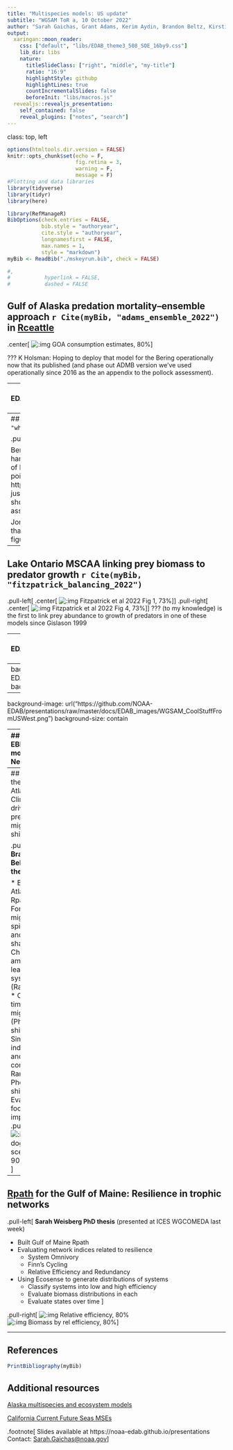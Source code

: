 ```yaml
---
title: "Multispecies models: US update"
subtitle: "WGSAM ToR a, 10 October 2022"
author: "Sarah Gaichas, Grant Adams, Kerim Aydin, Brandon Beltz, Kirstin Holsman, <br />Isaac Kaplan, Sean Lucey, Janet Nye, Jameal Samhouri, Andy Whitehouse, Sarah Weisberg"
output:
  xaringan::moon_reader:
    css: ["default", "libs/EDAB_theme3_508_SOE_16by9.css"]
    lib_dir: libs
    nature:
      titleSlideClass: ["right", "middle", "my-title"]
      ratio: "16:9"
      highlightStyle: githubp
      highlightLines: true
      countIncrementalSlides: false
      beforeInit: "libs/macros.js"
  revealjs::revealjs_presentation:
    self_contained: false
    reveal_plugins: ["notes", "search"]
---
```

class: top, left

```r

options(htmltools.dir.version = FALSE)
knitr::opts_chunk$set(echo = F,
                      fig.retina = 3,
                      warning = F,
                      message = F)
#Plotting and data libraries
library(tidyverse)
library(tidyr)
library(here)
```

```r
library(RefManageR)
BibOptions(check.entries = FALSE,
           bib.style = "authoryear",
           cite.style = "authoryear",
           longnamesfirst = FALSE,
           max.names = 1,
           style = "markdown")
myBib <- ReadBib("./mskeyrun.bib", check = FALSE)

#,
#           hyperlink = FALSE,
#           dashed = FALSE

```

## Gulf of Alaska predation mortality--ensemble approach `r Cite(myBib, "adams_ensemble_2022")` in [Rceattle](https://github.com/grantdadams/Rceattle)

.center[
![:img GOA consumption estimates, 80%](https://github.com/NOAA-EDAB/presentations/raw/master/docs/EDAB_images/AdamsetalEnsembleCons2022.png)
]

???
K Holsman: Hoping to deploy that model for the Bering operationally now that its published (and phase out ADMB version we've used operationally since 2016 as the an appendix to the pollock assessment).

---
background-image: url("https://github.com/NOAA-EDAB/presentations/raw/master/docs/EDAB_images/GrantCeattleMSE.png")
background-size: contain 

---
## Climate projected Bering Sea food web impacts `r Cite(myBib, "whitehouse_bottomup_2021")` in [Rpath](https://github.com/NOAA-EDAB/Rpath)

.pull-left[
![:img](https://www.frontiersin.org/files/Articles/624301/fmars-08-624301-HTML/image_m/fmars-08-624301-g001.jpg)
]
.pull-right[
![:img](https://www.frontiersin.org/files/Articles/624301/fmars-08-624301-HTML/image_m/fmars-08-624301-g010.jpg)
]

Bering Sea ACLIM climate simulations, including multispecies reference points, harvest control rules, and tradeoffs against the global OY cap
???
Andy's paper of Bering ACLIM climate simulations, that includes multispecies reference points, harvest control rules, and tradeoffs against the global OY cap:  https://www.frontiersin.org/articles/10.3389/fmars.2021.624301/full.  Maybe just a bullet to say that we're using models with those features works?  Stops short of a full MSE (according to Andre) because we didn't include adaptive assessment/observation error.

Jon Reum has been developing a protocol for multimodal ensemble projections that include Ceattle, Rpath, and Mizer (recent workshop work, no figures/results yet).

---
## Lake Ontario MSCAA linking prey biomass to predator growth `r Cite(myBib, "fitzpatrick_balancing_2022")`
.pull-left[
.center[
![:img Fitzpatrick et al 2022 Fig 1, 73%](https://github.com/NOAA-EDAB/presentations/raw/master/docs/EDAB_images/Fitzpatricketal2022Fig1.png)
]
]
.pull-right[
.center[
![:img Fitzpatrick et al 2022 Fig 4, 73%](https://github.com/NOAA-EDAB/presentations/raw/master/docs/EDAB_images/Fitzpatricketal2022Fig4.png)
]
]
???
 (to my knowledge) is the first to link prey abundance to growth of predators in one of these models since Gislason 1999

---
background-image: url("https://github.com/NOAA-EDAB/presentations/raw/master/docs/EDAB_images/KaplanFutureSeas1.png")
background-size: contain 

---
background-image: url("https://github.com/NOAA-EDAB/presentations/raw/master/docs/EDAB_images/KaplanFutureSeas2.png")
background-size: contain 

---
background-image: url("https://github.com/NOAA-EDAB/presentations/raw/master/docs/EDAB_images/WGSAM_CoolStuffFromUSWest.png")
background-size: contain 

---
## Ongoing EBFM modeling for New England

.pull-left[
![](https://github.com/NOAA-EDAB/presentations/raw/master/docs/EDAB_images/foodweb.png)

]
.pull-right[
## Georges Bank multispecies modelling

ToR b keyrun/constructed model review for 3 models (afternoons, Monday-Thursday)  

ToR c skill assessment in progress for 2 models (Tuesday morning, afternoons M-W)  

ToR d set up for multimodel advice from the above (Friday)  


]
???

---
## [Rpath](https://github.com/NOAA-EDAB/Rpath) for the Mid-Atlantic: Climate driven predator migration shifts

.pull-left[
**Brandon Beltz MS thesis** 

*  Built Mid Atlantic Rpath
*  Forced migration of spiny dogfish and other sharks
*  Changed amount leaving the system (Range shift)
*  Changed timing of migration (Phenological shift)
*  Simulated individually, and combined Range and Phenological shift
*  Evaluated food web impacts
]
.pull-right[
![:img spiny dogfish scenarios, 90%](https://github.com/NOAA-EDAB/presentations/raw/master/docs/EDAB_images/BeltzMidRpathFig3.png)
]

---
## [Rpath](https://github.com/NOAA-EDAB/Rpath) for the Gulf of Maine: Resilience in trophic networks

.pull-left[
**Sarah Weisberg PhD thesis** (presented at ICES WGCOMEDA last week)

*  Built Gulf of Maine Rpath
*  Evaluating network indices related to resilience
    +  System Omnivory
    +  Finn's Cycling
    +  Relative Efficiency and Redundancy
*  Using Ecosense to generate distributions of systems
    +  Classify systems into low and high efficiency
    +  Evaluate biomass distributions in each
    +  Evaluate states over time
]

.pull-right[
![:img Relative efficiency, 80%](https://github.com/NOAA-EDAB/presentations/raw/master/docs/EDAB_images/WeisbergGOMefficiencyFig1.png)
![:img Biomass by rel efficiency, 80%](https://github.com/NOAA-EDAB/presentations/raw/master/docs/EDAB_images/WeisbergGOMefficiencyFig2.png)
]

---
## References


```r
PrintBibliography(myBib)
```


## Additional resources

[Alaska multispecies and ecosystem models](https://www.integratedecosystemassessment.noaa.gov/regions/alaska/ebs-integrated-modeling)

[California Current Future Seas MSEs](https://www.integratedecosystemassessment.noaa.gov/regions/california-current/cc-projects-future-seas)

.footnote[
Slides available at https://noaa-edab.github.io/presentations  
Contact: <Sarah.Gaichas@noaa.gov>
]
